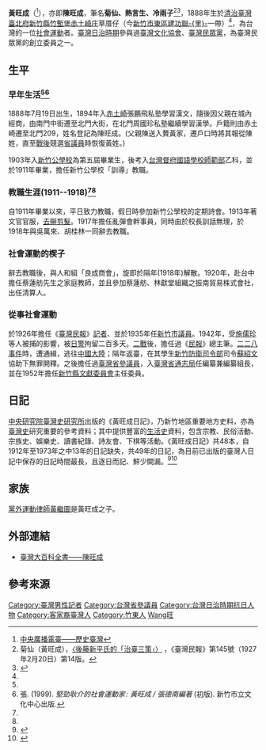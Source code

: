 '''黃旺成'''（{{bd|1888年|7月19日|1978年|3月3日}}<ref>[http://www.rti.org.tw/taiwan/TaiwanHistory.aspx?id=367&Month=7 中央廣播電臺——歷史臺灣]{{dead link|date=2018年5月 |bot=InternetArchiveBot |fix-attempted=yes }}</ref>），亦即'''陳旺成'''，筆名'''菊仙、熱言生、冷雨子'''<ref>菊仙（黃旺成），[http://59.125.121.246/TM/tm/tm_show.php?id=A2012040002304 〈後藤新平氏的「治臺三策」〉] {{Wayback|url=http://59.125.121.246/TM/tm/tm_show.php?id=A2012040002304 |date=20140413143837 }}，《臺灣民報》第145號（1927年2月20日）第14版。</ref><ref name=":0">{{Cite web|title=黃旺成與其政治參與__臺灣博碩士論文知識加值系統|url=https://ndltd.ncl.edu.tw/cgi-bin/gs32/gsweb.cgi?o=dnclcdr&s=id=%22096THU00493002%22.&searchmode=basic|access-date=2022-06-10|work=ndltd.ncl.edu.tw}}</ref>，1888年生於[[清治臺灣|清治臺灣]][[臺北府|臺北府]][[新竹縣_(清朝)|新竹縣]][[竹塹堡|竹塹堡]][[赤土崎庄|赤土崎庄]]草厝仔（今[[新竹市|新竹市]][[東區_(新竹市)|東區]][[建功聯里|建功聯-{里}-]]一帶）<ref name=":0" />，為台灣的一位[[社會運動|社會運動]]者。[[臺灣日治時期|臺灣日治時期]]參與過[[臺灣文化協會|臺灣文化協會]]、[[臺灣民眾黨_(1927年)|臺灣民眾黨]]，為臺灣民眾黨的創立委員之一{{r|莊}}。

== 生平 ==

=== 早年生活<ref name=":0" /><ref name=":1">張. (1999). ''堅勁耿介的社會運動家 : 黃旺成 / 張德南編著'' (初版). 新竹市立文化中心出版.</ref> ===
1888年7月19日出生，1894年入[[赤土崎|赤土崎]]張鵬飛私塾學習漢文，隨後因父親在城內經商，由南門中街遷至北門大街，在北門周國珍私塾繼續學習漢學。戶籍則由赤土崎遷至北門209，姓名登記為陳旺成。(父親陳送入贅黃家，遷戶口時將其報從陳姓，直至[[臺灣戰後時期|戰後]]競選[[臺灣省議員列表|省議員]]時恢復黃姓。)

1903年入[[新竹公學校|新竹公學校]]為第五屆畢業生，後考入[[台灣督府國語學校師範部|台灣督府國語學校師範部]]乙科，並於1911年畢業，擔任新竹公學校「訓導」教職。

=== 教職生涯(1911--1918)<ref name=":0" /><ref name=":1" /> ===
自1911年畢業以來，平日致力教職，假日時參加新竹公學校的定期詩會。1913年著文官官服，[[剃髮易服|去辮剪髮]]。1917年擔任亂彈會幹事員，同時由於校長訓話無理，於1918年與吳萬來、胡桂林一同辭去教職。

=== 社會運動的楔子 ===
辭去教職後，與人和組「良成商會」，旋即於隔年(1918年)解散。1920年，赴台中擔任蔡蓮舫先生之家庭教師，並且參加蔡蓮舫、林獻堂組織之振南貿易株式會社，出任清算人。

=== 從事社會運動 ===
於1926年擔任《[[臺灣民報|臺灣民報]]》[[記者|記者]]、並於1935年任[[新竹市議員|新竹市議員]]。1942年，受[[施儒珍|施儒珍]]等人被捕的影響，被[[日警|日警]]拘留二百多天。[[二戰|二戰]]後，擔任過《[[民報_(1945年)|民報]]》總主筆。[[二二八事件|二二八事件]]時，遭通緝，逃往[[中國大陸|中國大陸]]；隔年返臺，在其學生[[新竹防衛司令部|新竹防衛司令部]]司令[[蘇紹文|蘇紹文]]協助下無罪開釋。之後擔任過[[臺灣省參議員|臺灣省參議員]]，入[[臺灣省通志局|臺灣省通志局]]任編纂兼編纂組長，並在1952年擔任[[新竹縣文獻委員會|新竹縣文獻委員會]]主任委員{{r|莊}}。

== 日記 ==
[[中央研究院臺灣史研究所|中央研究院臺灣史研究所]]出版的《黃旺成日記》，乃新竹地區重要地方史料，亦為[[臺灣史|臺灣史]]研究重要的參考資料；其中提供豐富的[[生活史|生活史]]資料，包含宗教、民俗活動、宗族史、娛樂史、讀書紀錄、詩友會、下棋等活動。《黃旺成日記》共48本，自1912年至1973年之中13年的日記缺失，共49年的日記，為目前已出版的臺灣人日記中保存的日記時間最長，且逐日而記、鮮少闕漏。<ref>{{Cite web |url=http://herhistory.ith.sinica.edu.tw/Story22.html |title=《黃旺成日記—政治與文化菁英筆下的女性（二）》中央研究院臺灣史研究所 |access-date=2016-05-21 |archive-url=https://web.archive.org/web/20160811063832/http://herhistory.ith.sinica.edu.tw/Story22.html |archive-date=2016-08-11 |dead-url=yes }}</ref><ref>{{Cite web |url=http://www.ith.sinica.edu.tw/publish_01_look.php?no=18&page=1l |title=《黃旺成先生日記（一）至（十五）（臺灣史料叢刊10）》中央研究院臺灣史研究所 |access-date=2016-05-21 |archive-date=2016-08-11 |archive-url=https://web.archive.org/web/20160811063143/http://www.ith.sinica.edu.tw/publish_01_look.php?no=18&page=1l |dead-url=no }}</ref>

== 家族 ==
[[黨外運動|黨外運動]][[律師|律師]][[黃繼圖|黃繼圖]]是黃旺成之子。

== 外部連結 ==
*[http://nrch.culture.tw/twpedia.aspx?id=5676 臺灣大百科全書——陳旺成] {{Wayback|url=http://nrch.culture.tw/twpedia.aspx?id=5676 |date=20201108004737 }}

== 參考來源 ==
{{reflist|refs=
<ref name="莊">{{cite book|author=莊永明 |title=《臺灣百人傳 3》 |year=2001 |publisher=[[時報文化|時報文化]] |location=臺北市 |isbn=957-13-3327-1 |page=63－94頁 }}</ref>}}

{{DEFAULTSORT:Huang黃}}
[[Category:臺灣男性記者|Category:臺灣男性記者]]
[[Category:台灣省參議員|Category:台灣省參議員]]
[[Category:台灣日治時期抗日人物|Category:台灣日治時期抗日人物]]
[[Category:客家裔臺灣人|Category:客家裔臺灣人]]
[[Category:竹東人|Category:竹東人]]
[[Category:黃姓|Wang旺]]